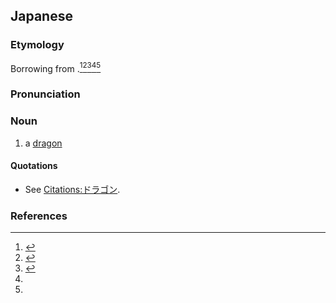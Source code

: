 ==Japanese==
{{DEFAULTSORT:とらごん'}}
<div style="float:right;">
{{wp|lang=ja}}
{{wp|Dragon}}
{{wp|European dragon}}
</div>

===Etymology===
Borrowing from {{bor|ja|en|dragon}}.<ref>{{R:Kokugo Dai Jiten}}</ref><ref>{{R:Daijisen}}</ref><ref>{{R:Kojien}}</ref><ref name="DJR"/><ref name="SMK5"/>

===Pronunciation===
{{ja-pron|acc=1|acc2=2|acc_ref=DJR,SMK5,NHK|acc2_ref=DJR,SMK5,NHK}}

===Noun===
{{ja-noun}}

# {{lb|ja|especially|fantasy|sort=とらごん'}} a [[dragon]] {{gl|[[mythical]] [[creature]]}}
#: {{synonyms|ja|[[竜]], [[龍]]|tr=ryū}}

====Quotations====
* See [[Citations:ドラゴン]].

===References===
<references/>

{{C|ja|Dragons|sort=とらごん'}}